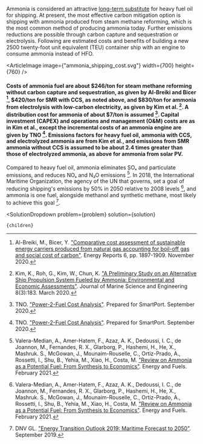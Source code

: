 


Ammonia is considered an attractive [long-term substitute](http://urbancruiseship.org/solution/energy/transpo_freight) for heavy fuel oil for shipping. At present, the most effective carbon mitigation option is shipping with ammonia produced from steam methane reforming, which is the most common method of producing ammonia today. Further emissions reductions are possible through carbon capture and sequestration or electrolysis. Following are estimated costs and benefits of building a new 2500 twenty-foot unit equivalent (TEU) container ship with an engine to consume ammonia instead of HFO.

<ArticleImage image={"ammonia_shipping_cost.svg"} width={700} height={760} />
#### Costs of ammonia fuel are about $246/ton for steam methane reforming without carbon capture and sequestration, as given by Al-Breiki and Bicer [^"2"], $420/ton for SMR with CCS, as noted above, and $830/ton for ammonia from electrolysis with low-carbon electricity, as given by Kim et al. [^"12"]. A distribution cost for ammonia of about $7/ton is assumed [^"20"]. Capital investment (CAPEX) and operations and management (O&M) costs are as in Kim et al., except the incremental costs of an ammonia engine are given by TNO [^"20"]. Emissions factors for heavy fuel oil, ammonia with CCS, and electrolyzed ammonia are from Kim et al., and emissions from SMR ammonia without CCS is assumed to be about 2.4 times greater than those of electrolyzed ammonia, as above for ammonia from solar PV.

Compared to heavy fuel oil, ammonia eliminates SOₓ and particulate emissions, and reduces NOₓ and N₂O emissions [^"21"]. In 2018, the International Maritime Organization, the agency of the UN that governs, set a goal of reducing shipping's emissions by 50% in 2050 relative to 2008 levels [^"21"], and ammonia is one fuel, alongside methanol and synthetic methane, most likely to achieve this goal [^"8"].

[^"2"]: Al-Breiki, M., Bicer, Y. ["Comparative cost assessment of sustainable energy carriers produced from natural gas accounting for boil-off gas and social cost of carbon"](https://www.sciencedirect.com/science/article/pii/S2352484720312312). Energy Reports 6, pp. 1897-1909. November 2020.

[^"8"]: DNV GL. ["Energy Transition Outlook 2019: Maritime Forecast to 2050"](https://eto.dnv.com/2019/Maritime/#maritime-top). September 2019.

[^"12"]: Kim, K., Roh, G., Kim, W., Chun, K. ["A Preliminary Study on an Alternative Ship Propulsion System Fueled by Ammonia: Environmental and Economic Assessments"](https://www.mdpi.com/2077-1312/8/3/183/htm). Journal of Marine Science and Engineering 8(3):183. March 2020.

[^"20"]: TNO. ["Power-2-Fuel Cost Analysis"](https://smartport.nl/wp-content/uploads/2020/09/Cost-Analysis-Power-2-Fuel_def_2020.pdf). Prepared for SmartPort. September 2020.

[^"21"]: Valera-Median, A., Amer-Hatem, F., Azaz, A. K., Dedoussi, I. C., de Joannon, M., Fernandes, R. X., Glarborg, P., Hashemi, H., He, X., Mashruk. S., McGowan, J., Mounaim-Rouselle, C., Ortiz-Prado, A., Rossetti, I., Shu, B., Yehia, M., Xiao, H., Costa, M. ["Review on Ammonia as a Potential Fuel: From Synthesis to Economics"](https://pubs.acs.org/doi/10.1021/acs.energyfuels.0c03685). Energy and Fuels. February 2021.

  <SolutionDropdown 
    problem={problem} 
    solution={solution}
  >
    {children}
  </SolutionDropdown>